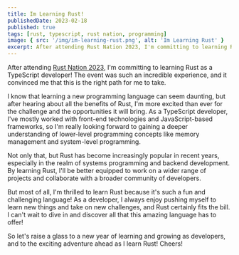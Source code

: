 ```yaml
---
title: Im Learning Rust!
publishedDate: 2023-02-18
published: true
tags: [rust, typescript, rust nation, programming]
image: { src: '/img/im-learning-rust.png', alt: 'Im Learning Rust' }
excerpt: After attending Rust Nation 2023, I'm committing to learning Rust as a TypeScript developer! The event was such an incredible experience, and it convinced me that this is the right path for me to take.
---
```


After attending [Rust Nation 2023]('https://www.youtube.com/@rustnationuk'), I'm committing to learning Rust as a TypeScript developer! The event was such an incredible experience, and it convinced me that this is the right path for me to take.

I know that learning a new programming language can seem daunting, but after hearing about all the benefits of Rust, I'm more excited than ever for the challenge and the opportunities it will bring. As a TypeScript developer, I've mostly worked with front-end technologies and JavaScript-based frameworks, so I'm really looking forward to gaining a deeper understanding of lower-level programming concepts like memory management and system-level programming.

Not only that, but Rust has become increasingly popular in recent years, especially in the realm of systems programming and backend development. By learning Rust, I'll be better equipped to work on a wider range of projects and collaborate with a broader community of developers.

But most of all, I'm thrilled to learn Rust because it's such a fun and challenging language! As a developer, I always enjoy pushing myself to learn new things and take on new challenges, and Rust certainly fits the bill. I can't wait to dive in and discover all that this amazing language has to offer!

So let's raise a glass to a new year of learning and growing as developers, and to the exciting adventure ahead as I learn Rust! Cheers!
